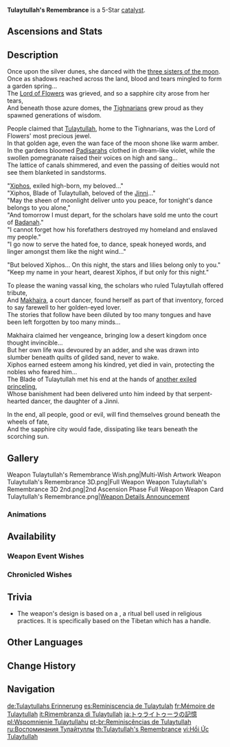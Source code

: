 {{Weapon Infobox
|title          = Tu&shy;lay&shy;tul&shy;lah's Re&shy;mem&shy;bran&shy;ce
|id             = 14512
|image          = <gallery>
Weapon Tulaytullah's Remembrance.png|Base
Weapon Tulaytullah's Remembrance 2nd.png|2nd Ascension
</gallery>
|type           = Catalyst
|quality        = 5
|base_atk       = 48
|2nd_stat_type  = CRIT DMG
|2nd_stat       = 9.6%b
|series         = 
|releaseDate    = 2022-12-07
|obtain         = Weapon Event Wishes
|passive        = Bygone Azure Teardrop
|effect         = [[Normal Attack]] [[Attack Speed|SPD]] is increased by (var1)%. After the wielder unleashes an [[Elemental Skill]], Normal Attack DMG will increase by (var2)% every second for 14s. After this character hits an opponent with a Normal Attack during this duration, Normal Attack DMG will be increased by (var3)%. This increase can be triggered once every 0.3s. The maximum Normal Attack DMG increase per single duration of the overall effect is (var4)%. The effect will be removed when the wielder leaves the field, and using the Elemental Skill again will reset all DMG buffs.
|eff_rank1_var1 = 10
|eff_rank2_var1 = 12.5
|eff_rank3_var1 = 15
|eff_rank4_var1 = 17.5
|eff_rank5_var1 = 20
|eff_rank1_var2 = 4.8
|eff_rank2_var2 = 6
|eff_rank3_var2 = 7.2
|eff_rank4_var2 = 8.4
|eff_rank5_var2 = 9.6
|eff_rank1_var3 = 9.6
|eff_rank2_var3 = 12
|eff_rank3_var3 = 14.4
|eff_rank4_var3 = 16.8
|eff_rank5_var3 = 19.2
|eff_rank1_var4 = 48
|eff_rank2_var4 = 60
|eff_rank3_var4 = 72
|eff_rank4_var4 = 84
|eff_rank5_var4 = 96
|eff_att1       = ATK SPD
|eff_att2       = Normal Attack DMG Bonus
|eff_att3       = DMG Bonus
}}
{{Description|A bell crafted of deep sapphire and sterling silver. Its echoes are as crisp as they are distant.}}
'''Tulaytullah's Remembrance''' is a 5-Star [[catalyst]].

==Ascensions and Stats==
{{Weapon Ascensions and Stats
|ascendMat1 = Echo of Scorching Might
|ascendMat2 = Remnant Glow of Scorching Might
|ascendMat3 = Dream of Scorching Might
|ascendMat4 = Olden Days of Scorching Might
|bossMat1   = Inactivated Fungal Nucleus
|bossMat2   = Dormant Fungal Nucleus
|bossMat3   = Robust Fungal Nucleus
|commonMat1 = Fungal Spores
|commonMat2 = Luminescent Pollen
|commonMat3 = Crystalline Cyst Dust
}}

==Description==
Once upon the silver dunes, she danced with the [[Aria, Sonnet and Canon|three sisters of the moon]].<br>
Once as shadows reached across the land, blood and tears mingled to form a garden spring...<br>
The [[Lord of Flowers]] was grieved, and so a sapphire city arose from her tears,<br>
And beneath those azure domes, the [[Tighnarians]] grew proud as they spawned generations of wisdom.

People claimed that [[Tulaytullah]], home to the Tighnarians, was the Lord of Flowers' most precious jewel.<br>
In that golden age, even the wan face of the moon shone like warm amber.<br>
In the gardens bloomed [[Padisarah]]s clothed in dream-like violet, while the swollen pomegranate raised their voices on high and sang...<br>
The lattice of canals shimmered, and even the passing of deities would not see them blanketed in sandstorms.

"[[Xiphos]], exiled high-born, my beloved..."<br>
"Xiphos, Blade of Tulaytullah, beloved of the [[Jinni]]..."<br>
"May the sheen of moonlight deliver unto you peace, for tonight's dance belongs to you alone,"<br>
"And tomorrow I must depart, for the scholars have sold me unto the court of [[Badanah]]."<br>
"I cannot forget how his forefathers destroyed my homeland and enslaved my people."<br>
"I go now to serve the hated foe, to dance, speak honeyed words, and linger amongst them like the night wind..."

"But beloved Xiphos... On this night, the stars and lilies belong only to you."<br>
"Keep my name in your heart, dearest Xiphos, if but only for this night."

To please the waning vassal king, the scholars who ruled Tulaytullah offered tribute,<br>
And [[Makhaira]], a court dancer, found herself as part of that inventory, forced to say farewell to her golden-eyed lover.<br>
The stories that follow have been diluted by too many tongues and have been left forgotten by too many minds...

Makhaira claimed her vengeance, bringing low a desert kingdom once thought invincible...<br>
But her own life was devoured by an adder, and she was drawn into slumber beneath quilts of gilded sand, never to wake.<br>
Xiphos earned esteem among his kindred, yet died in vain, protecting the nobles who feared him...<br>
The Blade of Tulaytullah met his end at the hands of [[Faramarz|another exiled princeling]],<br>
Whose banishment had been delivered unto him indeed by that serpent-hearted dancer, the daughter of a Jinni.

In the end, all people, good or evil, will find themselves ground beneath the wheels of fate,<br>
And the sapphire city would fade, dissipating like tears beneath the scorching sun.
<!--
==Lore==
-->
==Gallery==
<gallery>
Weapon Tulaytullah's Remembrance Wish.png|Multi-Wish Artwork
Weapon Tulaytullah's Remembrance 3D.png|Full Weapon
Weapon Tulaytullah's Remembrance 3D 2nd.png|2nd Ascension Phase Full Weapon
Weapon Card Tulaytullah's Remembrance.png|[https://twitter.com/GenshinImpact/status/1599312559261290496 Weapon Details Announcement]
</gallery>

===Animations===
{{Preview
|file=Weapon Tulaytullah's Remembrance Passive
}}

==Availability==
===Weapon Event Wishes===
{{Featured}}

===Chronicled Wishes===
{{Featured|chronicled=1}}

==Trivia==
* The weapon's design is based on a {{Lang|''{{w|Ghanta}}''|sa=घण्टा|sa_rm=ghaṇṭā}}, a ritual bell used in {{w|Indian religions|Dharmic}} religious practices. It is specifically based on the Tibetan {{Lang|drilbu|bo=དྲིལ་བུ}} which has a {{w|Vajra}} handle.

==Other Languages==
{{Other Languages
|1_en     = Tulaytullah's Remembrance
|1_zhs    = 图莱杜拉的回忆
|1_zhs_rm = Túláidùlā de Huíyì
|1_zht    = 圖萊杜拉的回憶
|1_zht_rm = Túláidùlā de Huíyì
|1_zh_tl  = Tulaytullah's Remembrance
|1_ja     = トゥライトゥーラの記憶
|1_ja_rm  = Turaituura no Kioku
|1_ja_tl  = Tulaytullah's Remembrance
|1_ko     = 툴레이툴라의 기억
|1_ko_rm  = Tulleitulla-ui Gieok
|1_ko_tl  = Tulaytullah's Remembrance
|1_es     = Reminiscencia de Tulaytulah
|1_es_tl  = Tulaytullah's Reminiscence
|1_fr     = Mémoire de Tulaytullah
|1_fr_tl  = Memory of Tulaytullah
|1_ru     = Воспоминания Тулайтуллы
|1_ru_tl  = Tulaytullah's Memories
|1_th     = Tulaytullah's Remembrance
|1_vi     = Hồi Ức Tulaytullah
|1_vi_tl  = Memories of Tulaytullah
|1_de     = Tulaytullahs Erinnerung
|1_de_tl  = Tulaytullah's Memory
|1_id     = Tulaytullah's Remembrance
|1_pt     = Reminiscências de Tulaytullah
|1_pt_tl  = Tulaytullah's Reminiscence
|1_tr     = Tulaytullah'ın Anısı
|1_tr_tl  = Tulaytullah's Memory
|1_it     = Rimembranza di Tulaytullah
|1_it_tl  = Tulaytullah's Remembrance
|2_en     = Bygone Azure Teardrop
|2_zhs    = 堙没的蓝宝石泪滴
|2_zhs_rm = Yīnmò de Lánbǎoshí Lèidī
|2_zht    = 堙沒的藍寶石淚滴
|2_zht_rm = Yīnmò de Lánbǎoshí Lèidī
|2_zh_tl  = The Mangled Sapphire Tears
|2_ja     = 埋もれしサファイアの涙
|2_ja_rm  = Umoreshi Safaia no Namida{{Assumed}}
|2_ja_tl  = Buried Sapphire's Tears
|2_ko     = 파묻힌 사파이어의 눈물
|2_ko_rm  = Pamuchin Sapaieo-ui Nunmul
|2_ko_tl  = Buried Sapphire's Tears
|2_es     = Lágrimas zafíreas sepultadas
|2_es_tl  = Entombed Sapphire Tears
|2_fr     = Larme d'azur révolue
|2_fr_tl  = Bygone Azure Teardrop
|2_ru     = Ушедшая сапфировая слеза
|2_ru_tl  = Gone Sapphire Tear
|2_th     = Bygone Azure Teardrop
|2_vi     = Nước Mắt Lam Bảo Thạch Chôn Vùi
|2_vi_tl  = Buried Sapphire's Tears
|2_de     = Vergessene Saphirtränen
|2_de_tl  = Forgotten Sapphire Tears
|2_id     = Bygone Azure Teardrop
|2_pt     = Lágrimas de Safira Enterradas
|2_pt_tl  = 
|2_tr     = Mazinin Mavi Gözyaşı
|2_tr_tl  = Bygone Azure Teardrop
|2_it     = Vetusta lacrima azzurra
|2_it_tl  = Ancient Blue Tear
}}

==Change History==
{{Change History|3.3}}

==Navigation==
{{Weapon Navbox|Catalysts}}

[[de:Tulaytullahs Erinnerung]]
[[es:Reminiscencia de Tulaytulah]]
[[fr:Mémoire de Tulaytullah]]
[[it:Rimembranza di Tulaytullah]]
[[ja:トゥライトゥーラの記憶]]
[[pl:Wspomnienie Tulaytullahu]]
[[pt-br:Reminiscências de Tulaytullah]]
[[ru:Воспоминания Тулайтуллы]]
[[th:Tulaytullah's Remembrance]]
[[vi:Hồi Ức Tulaytullah]]